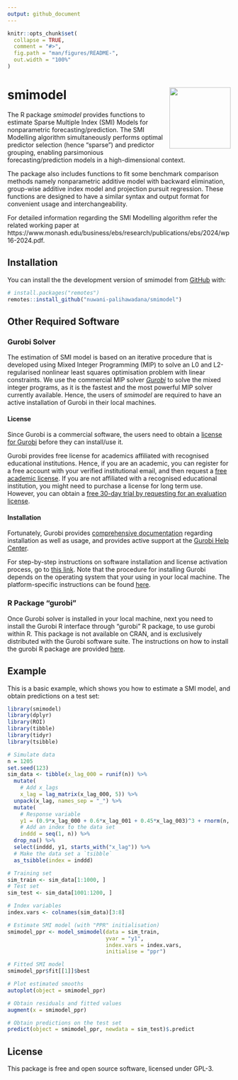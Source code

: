 ```yaml
---
output: github_document
---
```


<!-- README.md is generated from README.Rmd. Please edit that file -->

```r
knitr::opts_chunk$set(
  collapse = TRUE,
  comment = "#>",
  fig.path = "man/figures/README-",
  out.width = "100%"
)
```

# smimodel <img src="man/figures/logo.png" align="right" height="138" alt="" />

<!-- badges: start -->
<!-- badges: end -->

The R package *smimodel* provides functions to estimate Sparse Multiple Index (SMI) Models for nonparametric forecasting/prediction. The SMI Modelling algorithm simultaneously performs optimal predictor selection (hence "sparse") and predictor grouping, enabling parsimonious forecasting/prediction models in a high-dimensional context.

The package also includes functions to fit some benchmark comparison methods namely nonparametric additive model with backward elimination, group-wise additive index model and projection pursuit regression. These functions are designed to have a similar syntax and output format for convenient usage and interchangeability. 

For detailed information regarding the SMI Modelling algorithm refer the related working paper at https://www.monash.edu/business/ebs/research/publications/ebs/2024/wp16-2024.pdf.

## Installation

You can install the the development version of smimodel from [GitHub](https://github.com/) with:

``` r
# install.packages("remotes")
remotes::install_github("nuwani-palihawadana/smimodel")
```

## Other Required Software

### Gurobi Solver

The estimation of SMI model is based on an iterative procedure that is developed using Mixed Integer Programming (MIP) to solve an L0 and L2-regularised nonlinear least squares optimisation problem with linear constraints. We use the commercial MIP solver [*Gurobi* ](https://www.gurobi.com/) to solve the mixed integer programs, as it is the fastest and the most powerful MIP solver currently available. Hence, the users of *smimodel* are required to have an active installation of Gurobi in their local machines. 

#### License

Since Gurobi is a commercial software, the users need to obtain a [license for Gurobi](https://support.gurobi.com/hc/en-us/articles/12684663118993-How-do-I-obtain-a-Gurobi-license) before they can install/use it. 

Gurobi provides free license for academics affiliated with recognised educational institutions. Hence, if you are an academic, you can register for a free account with your verified institutional email, and then request a [free academic license](https://www.gurobi.com/academia/academic-program-and-licenses/). If you are not affiliated with a recognised educational institution, you might need to purchase a license for long term use. However, you can obtain a [free 30-day trial by requesting for an evaluation license](https://www.gurobi.com/downloads/request-an-evaluation-license/).

#### Installation

Fortunately, Gurobi provides [comprehensive documentation](https://docs.gurobi.com/current/) regarding installation as well as usage, and provides active support at the [Gurobi Help Center](https://support.gurobi.com/hc/en-us).

For step-by-step instructions on software installation and license activation process, go to [this link](https://support.gurobi.com/hc/en-us/articles/14799677517585-Getting-Started-with-Gurobi-Optimizer). Note that the procedure for installing Gurobi depends on the operating system that your using in your local machine. The platform-specific instructions can be found [here](https://support.gurobi.com/hc/en-us/articles/4534161999889-How-do-I-install-Gurobi-Optimizer).

### R Package "gurobi"

Once Gurobi solver is installed in your local machine, next you need to install the Gurobi R interface through "gurobi" R package, to use gurobi within R. This package is not available on CRAN, and is exclusively distributed with the Gurobi software suite. The instructions on how to install the gurobi R package are provided [here](https://support.gurobi.com/hc/en-us/articles/14462206790033-How-do-I-install-Gurobi-for-R).


## Example

This is a basic example, which shows you how to estimate a SMI model, and obtain predictions on a test set:

```r
library(smimodel)
library(dplyr)
library(ROI)
library(tibble)
library(tidyr)
library(tsibble)

# Simulate data
n = 1205
set.seed(123)
sim_data <- tibble(x_lag_000 = runif(n)) %>%
  mutate(
    # Add x_lags
    x_lag = lag_matrix(x_lag_000, 5)) %>%
  unpack(x_lag, names_sep = "_") %>%
  mutate(
    # Response variable
    y1 = (0.9*x_lag_000 + 0.6*x_lag_001 + 0.45*x_lag_003)^3 + rnorm(n, sd = 0.1),
    # Add an index to the data set
    inddd = seq(1, n)) %>%
  drop_na() %>%
  select(inddd, y1, starts_with("x_lag")) %>%
  # Make the data set a `tsibble`
  as_tsibble(index = inddd)

# Training set
sim_train <- sim_data[1:1000, ]
# Test set
sim_test <- sim_data[1001:1200, ]

# Index variables
index.vars <- colnames(sim_data)[3:8]
```

```r
# Estimate SMI model (with "PPR" initialisation)
smimodel_ppr <- model_smimodel(data = sim_train,
                               yvar = "y1",
                               index.vars = index.vars,
                               initialise = "ppr")

# Fitted SMI model
smimodel_ppr$fit[[1]]$best
```

```r
# Plot estimated smooths
autoplot(object = smimodel_ppr)

# Obtain residuals and fitted values
augment(x = smimodel_ppr)
```

```r
# Obtain predictions on the test set
predict(object = smimodel_ppr, newdata = sim_test)$.predict
```

## License
This package is free and open source software, licensed under GPL-3.